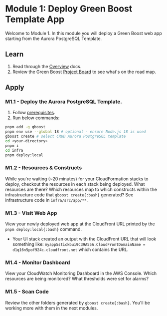 # Module 1: Deploy Green Boost Template App

Welcome to Module 1. In this module you will deploy a Green Boost web app starting from the Aurora PostgreSQL Template.

## Learn

1. Read through the [Overview](../overview/intro) docs.
2. Review the Green Boost [Project Board](https://github.com/orgs/awslabs/projects/48/views/7) to see what's on the road map.

## Apply

### M1.1 - Deploy the Aurora PostgreSQL Template.
1. Follow [prerequisites](../overview/prereqs).
2. Run below commands:
```bash
pnpm add -g gboost
pnpm env use --global 18 # optional - ensure Node.js 18 is used
gboost create # select CRUD Aurora PostgreSQL template
cd <your-directory>
pnpm i
cd infra
pnpm deploy:local
```
### M1.2 - Resources & Constructs
While you're waiting (~20 minutes) for your CloudFormation stacks to deploy, checkout the resources in each stack being deployed. What resources are there? Which resources map to which constructs within the infrastructure code that `gboost create{:bash}` generated? See infrastructure code in `infra/src/app/**`.

### M1.3 - Visit Web App
View your newly deployed web app at the CloudFront URL printed by the `pnpm deploy:local{:bash}` command.
- Your UI stack created an output with the CloudFront URL that will look something like: `myapp5stickbui9C39A55A.CloudFrontDomainName = d1q16n5pof924c.cloudfront.net` which contains the URL.

### M1.4 - Monitor Dashboard
View your CloudWatch Monitoring Dashboard in the AWS Console. Which resources are being monitored? What thresholds were set for alarms?

### M1.5 - Scan Code
Review the other folders generated by `gboost create{:bash}`. You'll be working more with them in the next modules.
